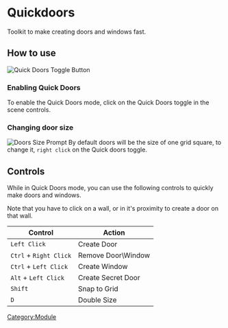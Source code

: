 # Quickdoors

Toolkit to make creating doors and windows fast.

## How to use

![Quick Doors Toggle Button](Qdbtn.png "Quick Doors Toggle Button")

### Enabling Quick Doors

To enable the Quick Doors mode, click on the Quick Doors toggle in the
scene controls.

### Changing door size

![Doors Size Prompt](Qdsize.png "Doors Size Prompt") By default doors
will be the size of one grid square, to change it, `right click` on the
Quick doors toggle.

## Controls

While in Quick Doors mode, you can use the following controls to quickly
make doors and windows.

Note that you have to click on a wall, or in it's proximity to create a
door on that wall.

| **Control**            | **Action**          |
| ---------------------- | ------------------- |
| `Left Click`           | Create Door         |
| `Ctrl` + `Right Click` | Remove Door\\Window |
| `Ctrl` + `Left Click`  | Create Window       |
| `Alt` + `Left Click`   | Create Secret Door  |
| `Shift`                | Snap to Grid        |
| `D`                    | Double Size         |

[Category:Module](Category:Module "wikilink")
